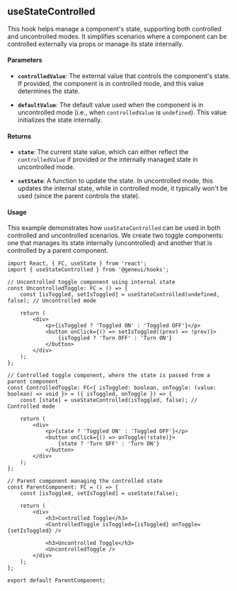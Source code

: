 
<Meta title="Hooks/useStateControlled" />

<div style={{ paddingInlineStart: '20px' }}>

## useStateControlled

This hook helps manage a component's state, supporting both controlled and uncontrolled modes. It simplifies scenarios where a component can be controlled externally via props or manage its state internally.

#### Parameters

-   **`controlledValue`**: The external value that controls the component's state. If provided, the component is in controlled mode, and this value determines the state.

-   **`defaultValue`**: The default value used when the component is in uncontrolled mode (i.e., when `controlledValue` is `undefined`). This value initializes the state internally.

#### Returns

-   **`state`**: The current state value, which can either reflect the `controlledValue` if provided or the internally managed state in uncontrolled mode.

-   **`setState`**: A function to update the state. In uncontrolled mode, this updates the internal state, while in controlled mode, it typically won't be used (since the parent controls the state).

#### Usage

This example demonstrates how `useStateControlled` can be used in both controlled and uncontrolled scenarios. We create two toggle components: one that manages its state internally (uncontrolled) and another that is controlled by a parent component.

```tsx
import React, { FC, useState } from 'react';
import { useStateControlled } from '@geneui/hooks';

// Uncontrolled toggle component using internal state
const UncontrolledToggle: FC = () => {
    const [isToggled, setIsToggled] = useStateControlled(undefined, false); // Uncontrolled mode

    return (
        <div>
            <p>{isToggled ? 'Toggled ON' : 'Toggled OFF'}</p>
            <button onClick={() => setIsToggled((prev) => !prev)}>
                {isToggled ? 'Turn OFF' : 'Turn ON'}
            </button>
        </div>
    );
};

// Controlled toggle component, where the state is passed from a parent component
const ControlledToggle: FC<{ isToggled: boolean, onToggle: (value: boolean) => void }> = ({ isToggled, onToggle }) => {
    const [state] = useStateControlled(isToggled, false); // Controlled mode

    return (
        <div>
            <p>{state ? 'Toggled ON' : 'Toggled OFF'}</p>
            <button onClick={() => onToggle(!state)}>
                {state ? 'Turn OFF' : 'Turn ON'}
            </button>
        </div>
    );
};

// Parent component managing the controlled state
const ParentComponent: FC = () => {
    const [isToggled, setIsToggled] = useState(false);

    return (
        <div>
            <h3>Controlled Toggle</h3>
            <ControlledToggle isToggled={isToggled} onToggle={setIsToggled} />

            <h3>Uncontrolled Toggle</h3>
            <UncontrolledToggle />
        </div>
    );
};

export default ParentComponent;
```

</div>